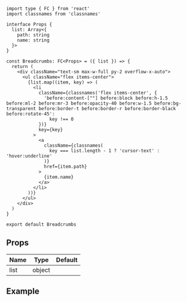 
```tsx title="components/Breadcrumbs/index.tsx"
import type { FC } from 'react'
import classnames from 'classnames'

interface Props {
  list: Array<{
    path: string
    name: string
  }>
}

const Breadcrumbs: FC<Props> = ({ list }) => {
  return (
    <div className="text-sm max-w-full py-2 overflow-x-auto">
      <ul className="flex items-center">
        {list.map((item, key) => (
          <li
            className={classnames('flex items-center', {
              'before:content-[""] before:block before:h-1.5 before:ml-2 before:mr-3 before:opacity-40 before:w-1.5 before:bg-transparent before:border-t before:border-r before:border-black before:rotate-45':
                key !== 0
            })}
            key={key}
          >
            <a
              className={classnames(
                key === list.length - 1 ? 'cursor-text' : 'hover:underline'
              )}
              href={item.path}
            >
              {item.name}
            </a>
          </li>
        ))}
      </ul>
    </div>
  )
}

export default Breadcrumbs
```

## Props

| Name             | Type   | Default |
| ---------------- | ------ | ------- |
| list<Required /> | object |         |

## Example

<Codesandbox name="breadcrumbs" />
